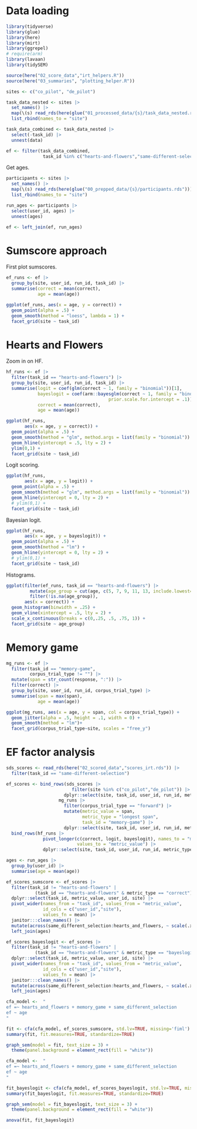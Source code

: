 # Data loading

```r
library(tidyverse)
library(glue)
library(here)
library(mirt)
library(ggrepel)
# require(arm)
library(lavaan)
library(tidySEM)

source(here("02_score_data","irt_helpers.R"))
source(here("03_summaries", "plotting_helper.R"))

sites <- c("co_pilot", "de_pilot")

task_data_nested <- sites |>
  set_names() |>
  map(\(s) read_rds(here(glue("01_processed_data/{s}/task_data_nested.rds")))) |>
  list_rbind(names_to = "site")

task_data_combined <- task_data_nested |>
  select(-task_id) |>
  unnest(data) 

ef <- filter(task_data_combined, 
              task_id %in% c("hearts-and-flowers","same-different-selection","memory-game"))
```

Get ages. 

```r
participants <- sites |>
  set_names() |>
  map(\(s) read_rds(here(glue("00_prepped_data/{s}/participants.rds")))) |>
  list_rbind(names_to = "site")

run_ages <- participants |>
  select(user_id, ages) |>
  unnest(ages)

ef <- left_join(ef, run_ages)
```

# Sumscore approach

First plot sumscores.

```r
ef_runs <- ef |>
  group_by(site, user_id, run_id, task_id) |>
  summarise(correct = mean(correct), 
            age = mean(age))

ggplot(ef_runs, aes(x = age, y = correct)) + 
  geom_point(alpha = .5) + 
  geom_smooth(method = "loess", lambda = 1) +
  facet_grid(site ~ task_id)
```

# Hearts and Flowers

Zoom in on HF. 

```r
hf_runs <- ef |>
  filter(task_id == "hearts-and-flowers") |>
  group_by(site, user_id, run_id, task_id) |>
  summarise(logit = coef(glm(correct ~ 1, family = "binomial"))[1],
            bayeslogit = coef(arm::bayesglm(correct ~ 1, family = "binomial", 
                                       prior.scale.for.intercept = .1))[1],
            correct = mean(correct), 
            age = mean(age))

```

```r
ggplot(hf_runs,
       aes(x = age, y = correct)) + 
  geom_point(alpha = .5) + 
  geom_smooth(method = "glm", method.args = list(family = "binomial")) +
  geom_hline(yintercept = .5, lty = 2) + 
  ylim(0,1) + 
  facet_grid(site ~ task_id)
```
Logit scoring. 

```r
ggplot(hf_runs,
       aes(x = age, y = logit)) + 
  geom_point(alpha = .5) + 
  geom_smooth(method = "glm", method.args = list(family = "binomial")) +
  geom_hline(yintercept = 0, lty = 2) + 
  # ylim(0,1) + 
  facet_grid(site ~ task_id)
```

Bayesian logit. 

```r
ggplot(hf_runs,
       aes(x = age, y = bayeslogit)) + 
  geom_point(alpha = .5) + 
  geom_smooth(method = "lm") +
  geom_hline(yintercept = 0, lty = 2) + 
  # ylim(0,1) + 
  facet_grid(site ~ task_id)
```

Histograms. 

```r
ggplot(filter(ef_runs, task_id == "hearts-and-flowers") |>
         mutate(age_group = cut(age, c(5, 7, 9, 11, 13, include.lowest=TRUE))) |>
         filter(!is.na(age_group)),
       aes(x = correct)) + 
  geom_histogram(binwidth = .25) +
  geom_vline(xintercept = .5, lty = 2) +
  scale_x_continuous(breaks = c(0,.25, .5, .75, 1)) + 
  facet_grid(site ~ age_group)
```

# Memory game

```r
mg_runs <- ef |>
  filter(task_id == "memory-game", 
         corpus_trial_type != "") |>
  mutate(span = str_count(response, ":")) |>
  filter(correct) |>
  group_by(site, user_id, run_id, corpus_trial_type) |>
  summarise(span = max(span), 
            age = mean(age))
```


```r
ggplot(mg_runs, aes(x = age, y = span, col = corpus_trial_type)) + 
  geom_jitter(alpha = .5, height = .1, width = 0) + 
  geom_smooth(method = "lm")+ 
  facet_grid(corpus_trial_type~site, scales = "free_y")
```

# EF factor analysis

```r
sds_scores <- read_rds(here("02_scored_data","scores_irt.rds")) |>
  filter(task_id == "same-different-selection")

ef_scores <- bind_rows(sds_scores |> 
                         filter(site %in% c("co_pilot","de_pilot")) |>
                      dplyr::select(site, task_id, user_id, run_id, metric_type, metric_value), 
                    mg_runs |> 
                      filter(corpus_trial_type == "forward") |>
                      mutate(metric_value = span, 
                             metric_type = "longest span",
                             task_id = "memory-game") |>
                      dplyr::select(site, task_id, user_id, run_id, metric_type,  metric_value)) |>
  bind_rows(hf_runs |>
              pivot_longer(c(correct, logit, bayeslogit), names_to = "metric_type", 
                           values_to = "metric_value") |>
              dplyr::select(site, task_id, user_id, run_id, metric_type, metric_value))
```



```r
ages <- run_ages |>
  group_by(user_id) |>
  summarise(age = mean(age))

ef_scores_sumscore <- ef_scores |>
  filter(task_id != "hearts-and-flowers" | 
           (task_id == "hearts-and-flowers" & metric_type == "correct")) |>
  dplyr::select(task_id, metric_value, user_id, site) |>
  pivot_wider(names_from = "task_id", values_from = "metric_value", 
              id_cols = c("user_id","site"), 
              values_fn = mean) |>
  janitor:::clean_names() |>
  mutate(across(same_different_selection:hearts_and_flowers, ~ scale(.x)[,1])) |>
  left_join(ages)

ef_scores_bayeslogit <- ef_scores |>
  filter(task_id != "hearts-and-flowers" | 
           (task_id == "hearts-and-flowers" & metric_type == "bayeslogit")) |>
  dplyr::select(task_id, metric_value, user_id, site) |>
  pivot_wider(names_from = "task_id", values_from = "metric_value", 
              id_cols = c("user_id","site"), 
              values_fn = mean) |>
  janitor:::clean_names() |>
  mutate(across(same_different_selection:hearts_and_flowers, ~ scale(.x)[,1])) |>
  left_join(ages)
```

```r
cfa_model <-  "
ef =~ hearts_and_flowers + memory_game + same_different_selection
ef ~ age
"

fit <- cfa(cfa_model, ef_scores_sumscore, std.lv=TRUE, missing='fiml')
summary(fit, fit.measures=TRUE, standardize=TRUE)

graph_sem(model = fit, text_size = 3) + 
  theme(panel.background = element_rect(fill = "white"))
```



```r
cfa_model <-  "
ef =~ hearts_and_flowers + memory_game + same_different_selection
ef ~ age
"

fit_bayeslogit <- cfa(cfa_model, ef_scores_bayeslogit, std.lv=TRUE, missing='fiml')
summary(fit_bayeslogit, fit.measures=TRUE, standardize=TRUE)

graph_sem(model = fit_bayeslogit, text_size = 3) + 
  theme(panel.background = element_rect(fill = "white"))
```


```r
anova(fit, fit_bayeslogit)
```

